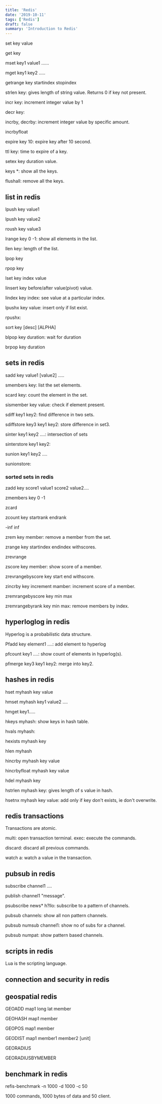 ```yaml
---
title: 'Redis'
date: '2019-10-11'
tags: ['Redis']
draft: false
summary: 'Introduction to Redis'
---
```


set key value

get key

mset key1 value1 ......

mget key1 key2 .....

getrange key startindex stopindex

strlen key: gives length of string value. Returns 0 if key not present.

incr key: increment integer value by 1

decr key:

incrby, decrby: increment integer value by specific amount.

incrbyfloat

expire key 10: expire key after 10 second.

ttl key: time to expire of a key.

setex key duration value.

keys \*: show all the keys.

flushall: remove all the keys.

## list in redis

lpush key value1

lpush key value2

roush key value3

lrange key 0 -1: show all elements in the list.

llen key: length of the list.

lpop key

rpop key

lset key index value

linsert key before/after value(pivot) value.

lindex key index: see value at a particular index.

lpushx key value: insert only if list exist.

rpushx:

sort key [desc] [ALPHA]

blpop key duration: wait for duration

brpop key duration

## sets in redis

sadd key value1 [value2] .....

smembers key: list the set elements.

scard key: count the element in the set.

sismember key value: check if element present.

sdiff key1 key2: find difference in two sets.

sdiffstore key3 key1 key2: store difference in set3.

sinter key1 key2 ....: intersection of sets

sinterstore key1 key2:

sunion key1 key2 ....

sunionstore:

### sorted sets in redis

zadd key score1 value1 score2 value2....

zmembers key 0 -1

zcard

zcount key startrank endrank

-inf inf

zrem key member: remove a member from the set.

zrange key startindex endindex withscores.

zrevrange

zscore key member: show score of a member.

zrevrangebyscore key start end withscore.

zincrby key increment mamber: increment score of a member.

zremrangebyscore key min max

zremrangebyrank key min max: remove members by index.

## hyperloglog in redis

Hyperlog is a probabilistic data structure.

Pfadd key element1 ....: add element to hyperlog

pfcount key1 ....: show count of elements in hyperlog(s).

pfmerge key3 key1 key2: merge into key2.

## hashes in redis

hset myhash key value

hmset myhash key1 value2 ....

hmget key1.....

hkeys myhash: show keys in hash table.

hvals myhash:

hexists myhash key

hlen myhash

hincrby myhash key value

hincrbyfloat myhash key value

hdel myhash key

hstrlen myhash key: gives length of s value in hash.

hsetnx myhash key value: add only if key don't exists, ie don't overwrite.

## redis transactions

Transactions are atomic.

multi: open transaction terminal.
exec: execute the commands.

discard: discard all previous commands.

watch a: watch a value in the transaction.

## pubsub in redis

subscribe channel1 ....

publish channel1 "message".

psubscribe news\* h?llo: subscribe to a pattern of channels.

pubsub channels: show all non pattern channels.

pubsub numsub channel1: show no of subs for a channel.

pubsub numpat: show pattern based channels.

## scripts in redis

Lua is the scripting language.

## connection and security in redis

## geospatial redis

GEOADD map1 long lat member

GEOHASH map1 member

GEOPOS map1 member

GEODIST map1 member1 member2 [unit]

GEORADIUS

GEORADIUSBYMEMBER

## benchmark in redis

refis-benchmark -n 1000 -d 1000 -c 50

1000 commands, 1000 bytes of data and 50 client.

